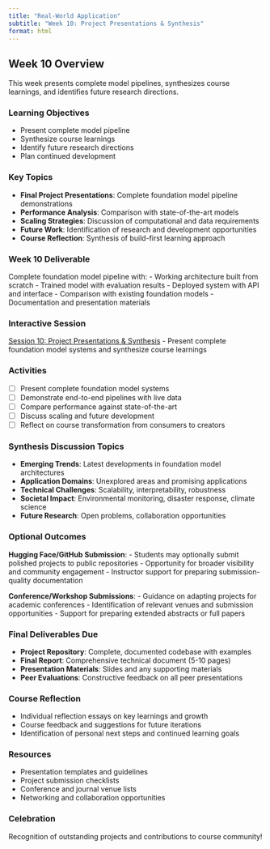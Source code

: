 ```yaml
---
title: "Real-World Application"
subtitle: "Week 10: Project Presentations & Synthesis"
format: html
---
```


## Week 10 Overview



This week presents complete model pipelines, synthesizes course learnings, and identifies future research directions.

### Learning Objectives
- Present complete model pipeline
- Synthesize course learnings
- Identify future research directions
- Plan continued development

### Key Topics
- **Final Project Presentations**: Complete foundation model pipeline demonstrations
- **Performance Analysis**: Comparison with state-of-the-art models
- **Scaling Strategies**: Discussion of computational and data requirements
- **Future Work**: Identification of research and development opportunities
- **Course Reflection**: Synthesis of build-first learning approach

### **Week 10 Deliverable**
Complete foundation model pipeline with:
- Working architecture built from scratch
- Trained model with evaluation results
- Deployed system with API and interface
- Comparison with existing foundation models
- Documentation and presentation materials

### Interactive Session
[Session 10: Project Presentations & Synthesis](weekly-sessions/session10_presentations.qmd) - Present complete foundation model systems and synthesize course learnings

### Activities
- [ ] Present complete foundation model systems
- [ ] Demonstrate end-to-end pipelines with live data
- [ ] Compare performance against state-of-the-art
- [ ] Discuss scaling and future development
- [ ] Reflect on course transformation from consumers to creators

### Synthesis Discussion Topics
- **Emerging Trends**: Latest developments in foundation model architectures
- **Application Domains**: Unexplored areas and promising applications
- **Technical Challenges**: Scalability, interpretability, robustness
- **Societal Impact**: Environmental monitoring, disaster response, climate science
- **Future Research**: Open problems, collaboration opportunities

### Optional Outcomes
**Hugging Face/GitHub Submission**:
- Students may optionally submit polished projects to public repositories
- Opportunity for broader visibility and community engagement
- Instructor support for preparing submission-quality documentation

**Conference/Workshop Submissions**:
- Guidance on adapting projects for academic conferences
- Identification of relevant venues and submission opportunities
- Support for preparing extended abstracts or full papers

### Final Deliverables Due
- **Project Repository**: Complete, documented codebase with examples
- **Final Report**: Comprehensive technical document (5-10 pages)
- **Presentation Materials**: Slides and any supporting materials
- **Peer Evaluations**: Constructive feedback on all peer presentations

### Course Reflection
- Individual reflection essays on key learnings and growth
- Course feedback and suggestions for future iterations
- Identification of personal next steps and continued learning goals

### Resources
- Presentation templates and guidelines
- Project submission checklists
- Conference and journal venue lists
- Networking and collaboration opportunities

### Celebration
Recognition of outstanding projects and contributions to course community!